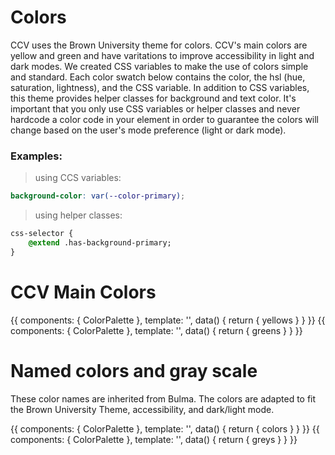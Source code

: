 
<Meta title="Style Guide|Colors" component={ColorPalette} />

# Colors

CCV uses the Brown University theme for colors. 
CCV's main colors are yellow and green and have varitations to improve accessibility in light and dark modes.
We created CSS variables to make the use of colors simple and standard. 
Each color swatch below contains the color, the hsl (hue, saturation, lightness), and the CSS variable.
In addition to CSS variables, this theme provides helper classes for background and text color. It's important that
you only use CSS variables or helper classes and never hardcode a color code in your element in order to guarantee the colors 
will change based on the user's mode preference (light or dark mode).

### Examples:
> using CCS variables:
```scss
background-color: var(--color-primary);
```

> using helper classes:
<!-- note: sass as language because scss was treating . in a weird way. -->
```sass 
css-selector {
    @extend .has-background-primary;
}
```

# CCV Main Colors

<Preview>
  <Story name="CCV Yellows">
    {{
        components: { ColorPalette },
        template: '<ColorPalette :colors="yellows"/>',
        data() {
            return {
                yellows
            }
        }
    }}
  </Story>
  <Story name="CCV Greens">
    {{
        components: { ColorPalette },
        template: '<ColorPalette :colors="greens"/>',
        data() {
            return {
                greens
            }
        }
    }}
  </Story>
</Preview>

# Named colors and gray scale

These color names are inherited from Bulma. The colors are adapted to fit the Brown University Theme, accessibility, and dark/light mode.

<Preview>
  <Story name="Named Colors">
    {{
        components: { ColorPalette },
        template: '<ColorPalette :colors="colors"/>',
        data() {
            return {
                colors
            }
        }
    }}
  </Story>
  <Story name="Grey Scale">
    {{
        components: { ColorPalette },
        template: '<ColorPalette :colors="greys"/>',
        data() {
            return {
                greys
            }
        }
    }}
  </Story>
</Preview>
